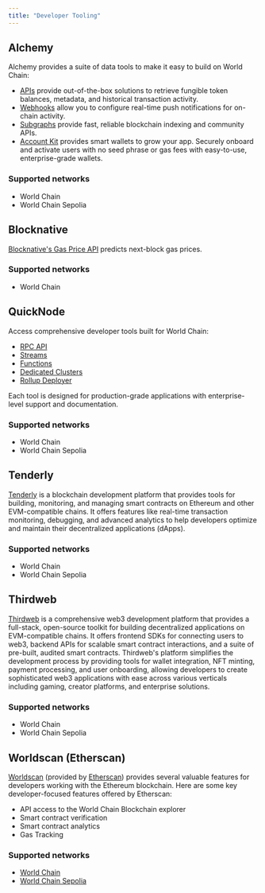 ```yaml
---
title: "Developer Tooling"
---
```


## Alchemy

Alchemy provides a suite of data tools to make it easy to build on World Chain:

-   [APIs](https://docs.alchemy.com/reference/token-api-quickstart) provide out-of-the-box solutions to retrieve fungible token balances, metadata, and historical transaction activity.
-   [Webhooks](https://docs.alchemy.com/reference/notify-api-quickstart) allow you to configure real-time push notifications for on-chain activity.
-   [Subgraphs](https://docs.alchemy.com/reference/subgraphs-quickstart) provide fast, reliable blockchain indexing and community APIs.
-   [Account Kit](https://accountkit.alchemy.com/) provides smart wallets to grow your app. Securely onboard and activate users with no seed phrase or gas fees with easy-to-use, enterprise-grade wallets.

### Supported networks

-   World Chain
-   World Chain Sepolia

## Blocknative

[Blocknative's Gas Price API](https://docs.blocknative.com/gas-prediction/gas-platform) predicts next-block gas prices.

### Supported networks

-   World Chain

## QuickNode

Access comprehensive developer tools built for World Chain:

-   [RPC API](https://www.quicknode.com/core-api)
-   [Streams](https://www.quicknode.com/streams)
-   [Functions](https://www.quicknode.com/functions)
-   [Dedicated Clusters](https://www.quicknode.com/clusters)
-   [Rollup Deployer](https://www.quicknode.com/rollup)

Each tool is designed for production-grade applications with enterprise-level support and documentation.

### Supported networks

-   World Chain
-   World Chain Sepolia

## Tenderly

[Tenderly](https://tenderly.co/) is a blockchain development platform that provides tools for building, monitoring,
and managing smart contracts on Ethereum and other EVM-compatible chains.
It offers features like real-time transaction monitoring, debugging, and advanced analytics
to help developers optimize and maintain their decentralized applications (dApps).

### Supported networks

-   World Chain
-   World Chain Sepolia

## Thirdweb

[Thirdweb](https://thirdweb.com/) is a comprehensive web3 development platform that provides a full-stack, open-source toolkit for building decentralized applications on EVM-compatible chains. It offers frontend SDKs for connecting users to web3, backend APIs for scalable smart contract interactions, and a suite of pre-built, audited smart contracts. Thirdweb's platform simplifies the development process by providing tools for wallet integration, NFT minting, payment processing, and user onboarding, allowing developers to create sophisticated web3 applications with ease across various verticals including gaming, creator platforms, and enterprise solutions.

### Supported networks

-   World Chain
-   World Chain Sepolia

## Worldscan (Etherscan)

[Worldscan](https://worldscan.org/) (provided by [Etherscan](https://etherscan.io/)) provides several valuable features for developers working with the Ethereum blockchain.
Here are some key developer-focused features offered by Etherscan:

-   API access to the World Chain Blockchain explorer
-   Smart contract verification
-   Smart contract analytics
-   Gas Tracking

### Supported networks

-   [World Chain](https://worldscan.org/)
-   [World Chain Sepolia](https://sepolia.worldscan.org/)